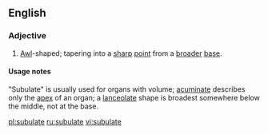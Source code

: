 == English ==

=== Adjective===
{{en-adj}}
#{{biology}} [[Awl]]-shaped; tapering into a [[sharp]] [[point]] from a [[broad]]er [[base]].

====Usage notes====
"Subulate" is usually used for organs with volume; [[acuminate]] describes only the [[apex]] of an organ; a [[lanceolate]] shape is broadest somewhere below the middle, not at the base.

[[pl:subulate]]
[[ru:subulate]]
[[vi:subulate]]